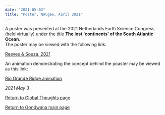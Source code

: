 ```yaml
--- 
date: "2021-05-03"
title: "Poster, NACgeo, April 2021"
---
```



A poster was presented at the 2021 Netherlands Earth Science Congress (held virtually) under the title **The lost 'continents' of the South Atlantic Ocean**.  
The poster may be viewed with the following link:


[Reeves & Souza, 2021](http://www.reeves.nl/upload/NAC2021-CVR-final.pdf)


An animation demonstrating the concept behind the poaster may be viewed as this link:


[Rio Grande Ridge animation](http://www.reeves.nl/upload/RioGrande-5-1-anigif.gif)



*2021 May 3*



[Return to Global Thoughts page](../other-material)


[Return to Gondwana main page](../../gondwana)


